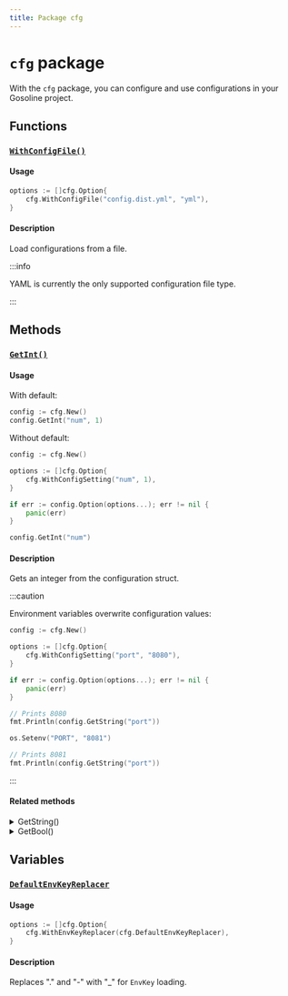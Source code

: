 ```yaml
---
title: Package cfg
---
```


# `cfg` package

With the `cfg` package, you can configure and use configurations in your Gosoline project. 

## Functions

### [`WithConfigFile()`](https://github.com/justtrackio/gosoline/blob/ff4eff871415fdf1b2b0d4ae86f99a48a990778c/pkg/cfg/options.go#L23)

#### Usage

```go
options := []cfg.Option{
    cfg.WithConfigFile("config.dist.yml", "yml"),
}
```

#### Description

Load configurations from a file.

:::info

YAML is currently the only supported configuration file type.

:::

## Methods

### [`GetInt()`](https://github.com/justtrackio/gosoline/blob/ff4eff871415fdf1b2b0d4ae86f99a48a990778c/pkg/cfg/config.go#L129)

#### Usage

With default:

```go
config := cfg.New()
config.GetInt("num", 1)
```

Without default:

```go
config := cfg.New()

options := []cfg.Option{
    cfg.WithConfigSetting("num", 1),
}

if err := config.Option(options...); err != nil {
    panic(err)
}

config.GetInt("num")
```

#### Description

Gets an integer from the configuration struct.

:::caution

Environment variables overwrite configuration values:

```go
config := cfg.New()

options := []cfg.Option{
    cfg.WithConfigSetting("port", "8080"),
}

if err := config.Option(options...); err != nil {
    panic(err)
}

// Prints 8080
fmt.Println(config.GetString("port"))

os.Setenv("PORT", "8081")

// Prints 8081
fmt.Println(config.GetString("port"))
```

:::

#### Related methods

<details><summary>GetString()</summary>

```go
config := cfg.New()
config.GetString("env", "dev")
```

</details>

<details><summary>GetBool()</summary>

```go
config := cfg.New()
config.GetBool("enabled", true)
```

</details>

## Variables

### [`DefaultEnvKeyReplacer`](https://github.com/justtrackio/gosoline/blob/ff4eff871415fdf1b2b0d4ae86f99a48a990778c/pkg/cfg/config.go#L62)

#### Usage

```go
options := []cfg.Option{
    cfg.WithEnvKeyReplacer(cfg.DefaultEnvKeyReplacer),
}
```

#### Description

Replaces "." and "-" with "_" for `EnvKey` loading.
